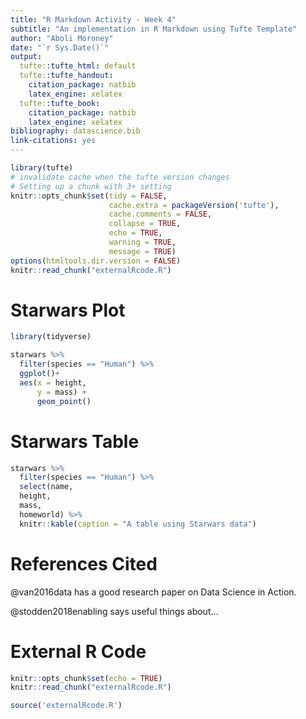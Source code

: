 ```yaml
---
title: "R Markdown Activity - Week 4"
subtitle: "An implementation in R Markdown using Tufte Template"
author: "Aboli Moroney"
date: "`r Sys.Date()`"
output:
  tufte::tufte_html: default
  tufte::tufte_handout:
    citation_package: natbib
    latex_engine: xelatex
  tufte::tufte_book:
    citation_package: natbib
    latex_engine: xelatex
bibliography: datascience.bib
link-citations: yes
---
```


```r
library(tufte)
# invalidate cache when the tufte version changes
# Setting up a chunk with 3+ setting
knitr::opts_chunk$set(tidy = FALSE, 
                      cache.extra = packageVersion('tufte'), 
                      cache.comments = FALSE,
                      collapse = TRUE,
                      echo = TRUE,
                      warning = TRUE,
                      message = TRUE)
options(htmltools.dir.version = FALSE)
knitr::read_chunk("externalRcode.R")
```

# Starwars Plot
``` r
library(tidyverse)

starwars %>%
  filter(species == "Human") %>%
  ggplot()+
  aes(x = height,
      y = mass) +
      geom_point()
```

# Starwars Table
```r
starwars %>%
  filter(species == "Human") %>%
  select(name,
  height,
  mass,
  homeworld) %>%
  knitr::kable(caption = "A table using Starwars data")
```

# References Cited

@van2016data has a good research paper on Data Science in Action.

@stodden2018enabling says useful things about...

# External R Code

```r
knitr::opts_chunk$set(echo = TRUE)
knitr::read_chunk("externalRcode.R")
```

```r
source('externalRcode.R')
```



